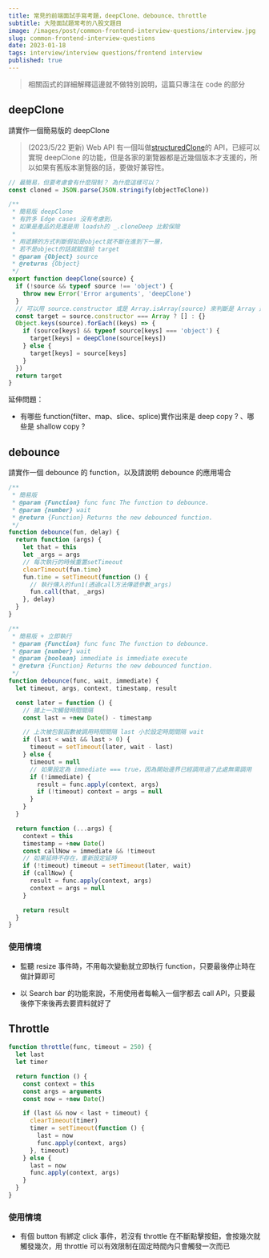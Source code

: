 ```yaml
---
title: 常見的前端面試手寫考題，deepClone、debounce、throttle
subtitle: 大陸面試題常考的八股文題目
image: /images/post/common-frontend-interview-questions/interview.jpg
slug: common-frontend-interview-questions
date: 2023-01-18
tags: interview/interview questions/frontend interview
published: true
---
```


> 相關函式的詳細解釋這邊就不做特別說明，這篇只專注在 code 的部分

## deepClone

請實作一個簡易版的 deepClone

> (2023/5/22 更新) Web API 有一個叫做[structuredClone](https://developer.mozilla.org/en-US/docs/Web/API/structuredClone)的 API，已經可以實現 deepClone 的功能，但是各家的瀏覽器都是近幾個版本才支援的，所以如果有舊版本瀏覽器的話，要做好兼容性。

```js
// 最簡易，但要考慮會有什麼限制？ 為什麼這樣可以？
const cloned = JSON.parse(JSON.stringify(objectToClone))
```

```js
/**
 * 簡易版 deepClone
 * 有許多 Edge cases 沒有考慮到，
 * 如果是產品的見還是用 loadsh的 _.cloneDeep 比較保險
 *
 * 用遞歸的方式判斷假如是object就不斷在進到下一層，
 * 若不是object的話就賦值給 target
 * @param {Object} source
 * @returns {Object}
 */
export function deepClone(source) {
  if (!source && typeof source !== 'object') {
    throw new Error('Error arguments', 'deepClone')
  }
  // 可以用 source.constructor 或是 Array.isArray(source) 來判斷是 Array 還是 Object
  const target = source.constructor === Array ? [] : {}
  Object.keys(source).forEach((keys) => {
    if (source[keys] && typeof source[keys] === 'object') {
      target[keys] = deepClone(source[keys])
    } else {
      target[keys] = source[keys]
    }
  })
  return target
}
```

延伸問題：

- 有哪些 function(filter、map、slice、splice)實作出來是 deep copy ? 、哪些是 shallow copy ?

## debounce

請實作一個 debounce 的 function，以及請說明 debounce 的應用場合

```js
/**
 * 簡易版
 * @param {Function} func func The function to debounce.
 * @param {number} wait
 * @return {Function} Returns the new debounced function.
 */
function debounce(fun, delay) {
  return function (args) {
    let that = this
    let _args = args
    // 每次執行的時候重置setTimeout
    clearTimeout(fun.time)
    fun.time = setTimeout(function () {
      // 執行傳入的fun1(透過call方法傳遞參數_args)
      fun.call(that, _args)
    }, delay)
  }
}
```

```js
/**
 * 簡易版 + 立即執行
 * @param {Function} func func The function to debounce.
 * @param {number} wait
 * @param {boolean} immediate is immediate execute
 * @return {Function} Returns the new debounced function.
 */
function debounce(func, wait, immediate) {
  let timeout, args, context, timestamp, result

  const later = function () {
    // 據上一次觸發時間間隔
    const last = +new Date() - timestamp

    // 上次被包裝函數被調用時間間隔 last 小於設定時間間隔 wait
    if (last < wait && last > 0) {
      timeout = setTimeout(later, wait - last)
    } else {
      timeout = null
      // 如果設定為 immediate === true，因為開始邊界已經調用過了此處無需調用
      if (!immediate) {
        result = func.apply(context, args)
        if (!timeout) context = args = null
      }
    }
  }

  return function (...args) {
    context = this
    timestamp = +new Date()
    const callNow = immediate && !timeout
    // 如果延時不存在，重新設定延時
    if (!timeout) timeout = setTimeout(later, wait)
    if (callNow) {
      result = func.apply(context, args)
      context = args = null
    }

    return result
  }
}
```

### 使用情境

- 監聽 resize 事件時，不用每次變動就立即執行 function，只要最後停止時在做計算即可

- 以 Search bar 的功能來說，不用使用者每輸入一個字都去 call API，只要最後停下來後再去要資料就好了

## Throttle

```js
function throttle(func, timeout = 250) {
  let last
  let timer

  return function () {
    const context = this
    const args = arguments
    const now = +new Date()

    if (last && now < last + timeout) {
      clearTimeout(timer)
      timer = setTimeout(function () {
        last = now
        func.apply(context, args)
      }, timeout)
    } else {
      last = now
      func.apply(context, args)
    }
  }
}
```

### 使用情境

- 有個 button 有綁定 click 事件，若沒有 throttle 在不斷點擊按鈕，會按幾次就觸發幾次，用 throttle 可以有效限制在固定時間內只會觸發一次而已
